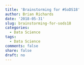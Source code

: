 ```yaml
---
title: 'Brainstorming for #SoDS18'
author: Brian Richards
date: '2018-05-31'
slug: brainstorming-for-sods18
categories:
  - Data Science
tags:
  - Data Science
comments: false
share: false
draft: no
---
```


